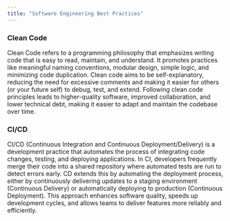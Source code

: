 ```yaml
---
title: "Software Engineering Best Practices"
---
```


### Clean Code

 Clean Code refers to a programming philosophy that emphasizes writing code that is easy to read, maintain, and understand. It promotes practices like meaningful naming conventions, modular design, simple logic, and minimizing code duplication. Clean code aims to be self-explanatory, reducing the need for excessive comments and making it easier for others (or your future self) to debug, test, and extend. Following clean code principles leads to higher-quality software, improved collaboration, and lower technical debt, making it easier to adapt and maintain the codebase over time. 

### CI/CD 

CI/CD (Continuous Integration and Continuous Deployment/Delivery) is a development practice that automates the process of integrating code changes, testing, and deploying applications. In CI, developers frequently merge their code into a shared repository where automated tests are run to detect errors early. CD extends this by automating the deployment process, either by continuously delivering updates to a staging environment (Continuous Delivery) or automatically deploying to production (Continuous Deployment). This approach enhances software quality, speeds up development cycles, and allows teams to deliver features more reliably and efficiently.